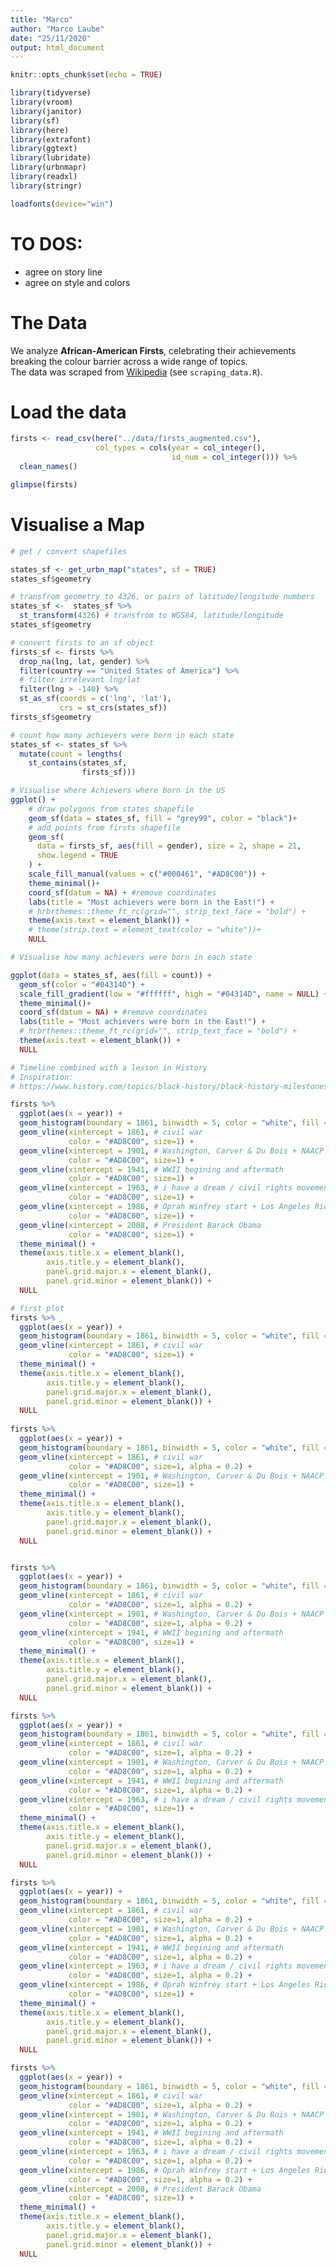 ```yaml
---
title: "Marco"
author: "Marco Laube"
date: "25/11/2020"
output: html_document
---
```


```r
knitr::opts_chunk$set(echo = TRUE)
```

```r

library(tidyverse)
library(vroom)
library(janitor)
library(sf)
library(here)
library(extrafont)
library(ggtext)
library(lubridate)
library(urbnmapr)
library(readxl)
library(stringr)

loadfonts(device="win")

```

# TO DOS:

- agree on story line
- agree on style and colors

# The Data

We analyze **African-American Firsts**, celebrating their achievements breaking the colour barrier across a wide range of topics.  
The data was scraped from [Wikipedia](https://en.wikipedia.org/wiki/List_of_African-American_firsts) (see `scraping_data.R`).

# Load the data

```r

firsts <- read_csv(here("../data/firsts_augmented.csv"), 
                   col_types = cols(year = col_integer(), 
                                    id_num = col_integer())) %>% 
  clean_names()

glimpse(firsts)

```

# Visualise a Map

```r

# get / convert shapefiles

states_sf <- get_urbn_map("states", sf = TRUE)
states_sf$geometry

# transfrom geometry to 4326, or pairs of latitude/longitude numbers
states_sf <-  states_sf %>% 
  st_transform(4326) # transfrom to WGS84, latitude/longitude
states_sf$geometry

# convert firsts to an sf object
firsts_sf <- firsts %>% 
  drop_na(lng, lat, gender) %>% 
  filter(country == "United States of America") %>% 
  # filter irrelevant lng/lat
  filter(lng > -140) %>% 
  st_as_sf(coords = c('lng', 'lat'), 
           crs = st_crs(states_sf))
firsts_sf$geometry

# count how many achievers were born in each state
states_sf <- states_sf %>%
  mutate(count = lengths(
    st_contains(states_sf, 
                firsts_sf))) 

```


```r

# Visualise where Achievers where born in the US
ggplot() +
    # draw polygons from states shapefile
    geom_sf(data = states_sf, fill = "grey99", color = "black")+
    # add points from firsts shapefile
    geom_sf(
      data = firsts_sf, aes(fill = gender), size = 2, shape = 21,
      show.legend = TRUE
    ) + 
    scale_fill_manual(values = c("#000461", "#AD8C00")) +
    theme_minimal()+
    coord_sf(datum = NA) + #remove coordinates
    labs(title = "Most achievers were born in the East!") +
    # hrbrthemes::theme_ft_rc(grid="", strip_text_face = "bold") +
    theme(axis.text = element_blank()) +
    # theme(strip.text = element_text(color = "white"))+
    NULL

```

```r

# Visualise how many achievers were born in each state

ggplot(data = states_sf, aes(fill = count)) +
  geom_sf(color = "#04314D") +
  scale_fill_gradient(low = "#ffffff", high = "#04314D", name = NULL) +
  theme_minimal()+
  coord_sf(datum = NA) + #remove coordinates
  labs(title = "Most achievers were born in the East!") +
  # hrbrthemes::theme_ft_rc(grid="", strip_text_face = "bold") +
  theme(axis.text = element_blank()) +
  NULL

```

```r

# Timeline combined with a lesson in History
# Inspiration:
# https://www.history.com/topics/black-history/black-history-milestones

firsts %>% 
  ggplot(aes(x = year)) +
  geom_histogram(boundary = 1861, binwidth = 5, color = "white", fill = "#000461") +
  geom_vline(xintercept = 1861, # civil war
             color = "#AD8C00", size=1) +
  geom_vline(xintercept = 1901, # Washington, Carver & Du Bois + NAACP + UNIA + Harlem Renaissance
             color = "#AD8C00", size=1) +
  geom_vline(xintercept = 1941, # WWII begining and aftermath
             color = "#AD8C00", size=1) +
  geom_vline(xintercept = 1963, # i have a dream / civil rights movement +  Civil Rights Act of 1964 + Fair Housing Act, .....
             color = "#AD8C00", size=1) +
  geom_vline(xintercept = 1986, # Oprah Winfrey start + Los Angeles Riots + Million Man March
             color = "#AD8C00", size=1) +
  geom_vline(xintercept = 2008, # President Barack Obama
             color = "#AD8C00", size=1) +
  theme_minimal() + 
  theme(axis.title.x = element_blank(),
        axis.title.y = element_blank(),
        panel.grid.major.x = element_blank(),
        panel.grid.minor = element_blank()) +
  NULL

# first plot
firsts %>% 
  ggplot(aes(x = year)) +
  geom_histogram(boundary = 1861, binwidth = 5, color = "white", fill = "#000461") +
  geom_vline(xintercept = 1861, # civil war
             color = "#AD8C00", size=1) +
  theme_minimal() + 
  theme(axis.title.x = element_blank(),
        axis.title.y = element_blank(),
        panel.grid.major.x = element_blank(),
        panel.grid.minor = element_blank()) +
  NULL
  
firsts %>% 
  ggplot(aes(x = year)) +
  geom_histogram(boundary = 1861, binwidth = 5, color = "white", fill = "#000461") +
  geom_vline(xintercept = 1861, # civil war
             color = "#AD8C00", size=1, alpha = 0.2) +
  geom_vline(xintercept = 1901, # Washington, Carver & Du Bois + NAACP + UNIA + Harlem Renaissance
             color = "#AD8C00", size=1) +
  theme_minimal() + 
  theme(axis.title.x = element_blank(),
        axis.title.y = element_blank(),
        panel.grid.major.x = element_blank(),
        panel.grid.minor = element_blank()) +
  NULL


firsts %>% 
  ggplot(aes(x = year)) +
  geom_histogram(boundary = 1861, binwidth = 5, color = "white", fill = "#000461") +
  geom_vline(xintercept = 1861, # civil war
             color = "#AD8C00", size=1, alpha = 0.2) +
  geom_vline(xintercept = 1901, # Washington, Carver & Du Bois + NAACP + UNIA + Harlem Renaissance
             color = "#AD8C00", size=1, alpha = 0.2) +
  geom_vline(xintercept = 1941, # WWII begining and aftermath
             color = "#AD8C00", size=1) +
  theme_minimal() + 
  theme(axis.title.x = element_blank(),
        axis.title.y = element_blank(),
        panel.grid.major.x = element_blank(),
        panel.grid.minor = element_blank()) +
  NULL

firsts %>% 
  ggplot(aes(x = year)) +
  geom_histogram(boundary = 1861, binwidth = 5, color = "white", fill = "#000461") +
  geom_vline(xintercept = 1861, # civil war
             color = "#AD8C00", size=1, alpha = 0.2) +
  geom_vline(xintercept = 1901, # Washington, Carver & Du Bois + NAACP + UNIA + Harlem Renaissance
             color = "#AD8C00", size=1, alpha = 0.2) +
  geom_vline(xintercept = 1941, # WWII begining and aftermath
             color = "#AD8C00", size=1, alpha = 0.2) +
  geom_vline(xintercept = 1963, # i have a dream / civil rights movement +  Civil Rights Act of 1964 + Fair Housing Act, .....
             color = "#AD8C00", size=1) +
  theme_minimal() + 
  theme(axis.title.x = element_blank(),
        axis.title.y = element_blank(),
        panel.grid.major.x = element_blank(),
        panel.grid.minor = element_blank()) +
  NULL

firsts %>% 
  ggplot(aes(x = year)) +
  geom_histogram(boundary = 1861, binwidth = 5, color = "white", fill = "#000461") +
  geom_vline(xintercept = 1861, # civil war
             color = "#AD8C00", size=1, alpha = 0.2) +
  geom_vline(xintercept = 1901, # Washington, Carver & Du Bois + NAACP + UNIA + Harlem Renaissance
             color = "#AD8C00", size=1, alpha = 0.2) +
  geom_vline(xintercept = 1941, # WWII begining and aftermath
             color = "#AD8C00", size=1, alpha = 0.2) +
  geom_vline(xintercept = 1963, # i have a dream / civil rights movement +  Civil Rights Act of 1964 + Fair Housing Act, .....
             color = "#AD8C00", size=1, alpha = 0.2) +
  geom_vline(xintercept = 1986, # Oprah Winfrey start + Los Angeles Riots + Million Man March
             color = "#AD8C00", size=1) +
  theme_minimal() + 
  theme(axis.title.x = element_blank(),
        axis.title.y = element_blank(),
        panel.grid.major.x = element_blank(),
        panel.grid.minor = element_blank()) +
  NULL

firsts %>% 
  ggplot(aes(x = year)) +
  geom_histogram(boundary = 1861, binwidth = 5, color = "white", fill = "#000461") +
  geom_vline(xintercept = 1861, # civil war
             color = "#AD8C00", size=1, alpha = 0.2) +
  geom_vline(xintercept = 1901, # Washington, Carver & Du Bois + NAACP + UNIA + Harlem Renaissance
             color = "#AD8C00", size=1, alpha = 0.2) +
  geom_vline(xintercept = 1941, # WWII begining and aftermath
             color = "#AD8C00", size=1, alpha = 0.2) +
  geom_vline(xintercept = 1963, # i have a dream / civil rights movement +  Civil Rights Act of 1964 + Fair Housing Act, .....
             color = "#AD8C00", size=1, alpha = 0.2) +
  geom_vline(xintercept = 1986, # Oprah Winfrey start + Los Angeles Riots + Million Man March
             color = "#AD8C00", size=1, alpha = 0.2) +
  geom_vline(xintercept = 2008, # President Barack Obama
             color = "#AD8C00", size=1) +
  theme_minimal() + 
  theme(axis.title.x = element_blank(),
        axis.title.y = element_blank(),
        panel.grid.major.x = element_blank(),
        panel.grid.minor = element_blank()) +
  NULL

```

